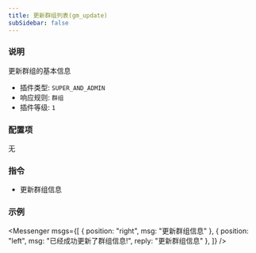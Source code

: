 ```yaml
---
title: 更新群组列表(gm_update)
subSidebar: false
---
```



### 说明

更新群组的基本信息

- 插件类型: `SUPER_AND_ADMIN`
- 响应规则: `群组`
- 插件等级: `1`

### 配置项

无

### 指令

- 更新群组信息

### 示例

<Messenger
  msgs={[
    { position: "right", msg: "更新群组信息" },
    {
      position: "left",
      msg: "已经成功更新了群组信息!",
      reply: "更新群组信息"
    },
  ]}
/>
